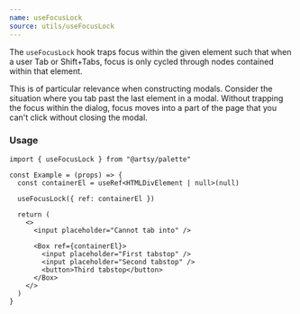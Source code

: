 ```yaml
---
name: useFocusLock
source: utils/useFocusLock
---
```


The `useFocusLock` hook traps focus within the given element such that when a
user Tab or Shift+Tabs, focus is only cycled through nodes contained within that
element.

This is of particular relevance when constructing modals. Consider the situation
where you tab past the last element in a modal. Without trapping the focus
within the dialog, focus moves into a part of the page that you can't click
without closing the modal.

### Usage

```tsx
import { useFocusLock } from "@artsy/palette"

const Example = (props) => {
  const containerEl = useRef<HTMLDivElement | null>(null)

  useFocusLock({ ref: containerEl })

  return (
    <>
      <input placeholder="Cannot tab into" />

      <Box ref={containerEl}>
        <input placeholder="First tabstop" />
        <input placeholder="Second tabstop" />
        <button>Third tabstop</button>
      </Box>
    </>
  )
}
```
